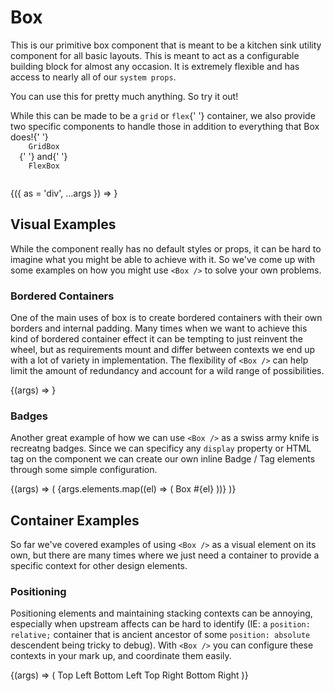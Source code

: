 
<Meta title="Layouts/Box" component={Box} />

# Box

<StoryStatus status="volatile" />

This is our primitive box component that is meant to be a kitchen sink utility component for all basic layouts. This is meant to act as a configurable building block for almost any occasion. It is extremely flexible and has access to nearly all of our `system props`.

You can use this for pretty much anything. So try it out!

<p>
  While this can be made to be a <code>grid</code> or <code>flex</code>{' '}
  container, we also provide two specific components to handle those in addition
  to everything that Box does!{' '}
  <code>
    <LinkTo kind="/Layouts/Box/GridBox">GridBox</LinkTo>
  </code>{' '}
  and{' '}
  <code>
    <LinkTo kind="/Layouts/Box/FlexBox">FlexBox</LinkTo>
  </code>
</p>

<Canvas>
  <Story
    name="Box"
    args={{
      children: 'Hello world I am a box',
    }}
  >
    {({ as = 'div', ...args }) => <Box {...args} />}
  </Story>
</Canvas>

<PropsTable story="Box" />

## Visual Examples

While the component really has no default styles or props, it can be hard to imagine what you might be able to achieve with it. So we've come up with some examples on how you might use `<Box />` to solve your own problems.

### Bordered Containers

One of the main uses of box is to create bordered containers with their own borders and internal padding. Many times when we want to achieve this kind of bordered container effect it can be tempting to just reinvent the wheel, but as requirements mount and differ between contexts we end up with a lot of variety in implementation. The flexibility of `<Box />` can help limit the amount of redundancy and account for a wild range of possibilities.

<Canvas>
  <Story
    name="Bordered"
    args={{
      borderStyle: 'solid',
      borderColor: 'navy',
      borderWidth: '1px',
      padding: 8,
      children: 'I am a bordered box',
    }}
  >
    {(args) => <Box {...args} />}
  </Story>
</Canvas>

### Badges

Another great example of how we can use `<Box />` as a swiss army knife is recreatng badges. Since we can specificy any `display` property or HTML tag on the component we can create our own inline Badge / Tag elements through some simple configuration.

<Canvas>
  <Story name="Badges" args={{ elements: [1, 2, 3, 4, 5, 6, 7, 8, 9, 10] }}>
    {(args) => (
      <Box>
        {args.elements.map((el) => (
          <Box
            as="span"
            key={el}
            margin={4}
            paddingY={4}
            padding={8}
            display="inline-block"
            backgroundColor="blue-500"
            textColor="white"
            borderRadius="4px"
          >
            Box #{el}
          </Box>
        ))}
      </Box>
    )}
  </Story>
</Canvas>

## Container Examples

So far we've covered examples of using `<Box />` as a visual element on its own, but there are many times where we just need a container to provide a specific context for other design elements.

### Positioning

Positioning elements and maintaining stacking contexts can be annoying, especially when upstream affects can be hard to identify (IE: a `position: relative;` container that is ancient ancestor of some `position: absolute` descendent being tricky to debug). With `<Box />` you can configure these contexts in your mark up, and coordinate them easily.

<Canvas>
  <Story name="Positioning">
    {(args) => (
      <Box position="relative" height="500px">
        <Box
          position="absolute"
          left="0"
          top="0"
          backgroundColor="gray-200"
          padding={16}
        >
          Top Left
        </Box>
        <Box
          position="absolute"
          bottom="0"
          left="0"
          backgroundColor="gray-200"
          padding={16}
        >
          Bottom Left
        </Box>
        <Box
          position="absolute"
          right="0"
          top="0"
          backgroundColor="gray-200"
          padding={16}
        >
          Top Right
        </Box>
        <Box
          position="absolute"
          right="0"
          bottom="0"
          backgroundColor="gray-200"
          padding={16}
        >
          Bottom Right
        </Box>
      </Box>
    )}
  </Story>
</Canvas>
